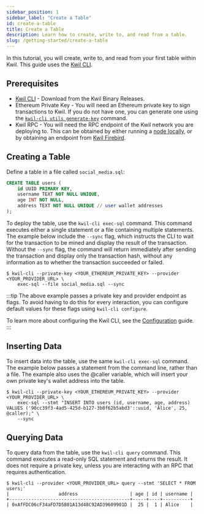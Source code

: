 ```yaml
---
sidebar_position: 1
sidebar_label: "Create a Table"
id: create-a-table
title: Create a Table
description: Learn how to create, write to, and read from a table.
slug: /getting-started/create-a-table
---
```


In this tutorial, you will create, write to, and read from your first table within Kwil. This guide uses the [Kwil CLI](/docs/category/cli).

## Prerequisites

- [Kwil CLI](https://github.com/kwilteam/kwil-db/releases) - Download from the Kwil Binary Releases.
- Ethereum Private Key - You will need an Ethereum private key to sign transactions to Kwil.
If you do not have one, you can generate one using the [`kwil-cli utils generate-key`](/docs/ref/kwil-cli/utils/generate-key#examples) command.
- Kwil RPC - You will need the RPC endpoint of the Kwil network you are deploying to. This can be obtained by either running a [node
locally](/docs/node/quickstart), or by obtaining an endpoint from [Kwil Firebird](https://admin.kwil.com/firebird/).

## Creating a Table

Define a table in a file called `social_media.sql`:

```sql title="social_media.sql"
CREATE TABLE users (
    id UUID PRIMARY KEY,
    username TEXT NOT NULL UNIQUE,
    age INT NOT NULL,
    address TEXT NOT NULL UNIQUE // user wallet addresses
);
```

To deploy the table, use the `kwil-cli exec-sql` command. This command executes either a single statement or a file containing
multiple statements. The example below include the `--sync` flag, which instructs the CLI to wait for the transaction to be
mined and display the result of the transaction. Without the `--sync` flag, the command will return immediately after sending
the transaction and display only the transaction hash, without any information as to whether the transaction succeeded or failed.

```shell
$ kwil-cli --private-key <YOUR_ETHEREUM_PRIVATE_KEY> --provider <YOUR_PROVIDER_URL> \
    exec-sql --file social_media.sql --sync
```

:::tip
The above example passes a private key and provider endpoint as flags. To avoid having to do this for every interaction,
you can configure default values for these flags using `kwil-cli configure`.

To learn more about configuring the Kwil CLI, see the [Configuration](/docs/kwil-cli/configuration) guide.
:::

## Inserting Data

To insert data into the table, use the same `kwil-cli exec-sql` command. The example below passes a statement from the command
line, rather than a file. The example also uses the @caller variable, which will insert your own private key's wallet address
into the table.

```shell
$ kwil-cli --private-key <YOUR_ETHEREUM_PRIVATE_KEY> --provider <YOUR_PROVIDER_URL> \
    exec-sql --stmt "INSERT INTO users (id, username, age, address) VALUES ('90cc39f3-4ad5-425d-b127-3b0f62b5abd3'::uuid, 'Alice', 25, @caller);" \
    --sync
```

## Querying Data

To query data from the table, use the `kwil-cli query` command. This command executes a read-only SQL statement and returns the
result. It does not require a private key, unless you are interacting with an RPC that requires authentication.

```shell
$ kwil-cli --provider <YOUR_PROVIDER_URL> query --stmt 'SELECT * FROM users;'
|                  address                   | age | id | username |
+--------------------------------------------+-----+----+----------+
| 0xAfFDC06cF34aFD7D5801A13d48C92AD39609901D |  25 |  1 | Alice    |
```